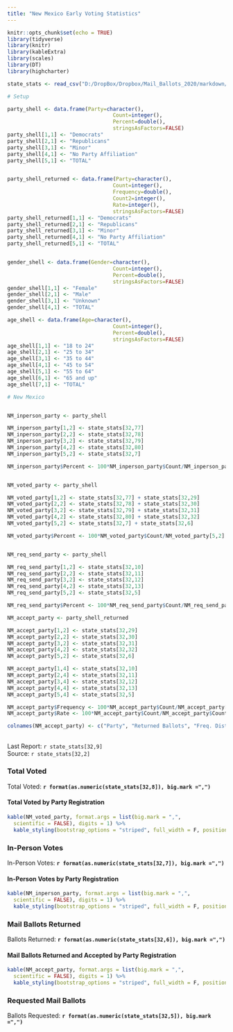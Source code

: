 ```yaml
---
title: "New Mexico Early Voting Statistics"
---
```

```r
knitr::opts_chunk$set(echo = TRUE)
library(tidyverse)
library(knitr)
library(kableExtra)
library(scales)
library(DT)
library(highcharter)

state_stats <- read_csv("D:/DropBox/Dropbox/Mail_Ballots_2020/markdown/2020G_Early_Vote.csv")

# Setup

party_shell <- data.frame(Party=character(),
                                  Count=integer(),
                                  Percent=double(),
                                  stringsAsFactors=FALSE)
party_shell[1,1] <- "Democrats"
party_shell[2,1] <- "Republicans"
party_shell[3,1] <- "Minor"
party_shell[4,1] <- "No Party Affiliation"
party_shell[5,1] <- "TOTAL"


party_shell_returned <- data.frame(Party=character(),
                                  Count=integer(),
                                  Frequency=double(),
                                  Count2=integer(),
                                  Rate=integer(),
                                  stringsAsFactors=FALSE)
party_shell_returned[1,1] <- "Democrats"
party_shell_returned[2,1] <- "Republicans"
party_shell_returned[3,1] <- "Minor"
party_shell_returned[4,1] <- "No Party Affiliation"
party_shell_returned[5,1] <- "TOTAL"


gender_shell <- data.frame(Gender=character(),
                                  Count=integer(),
                                  Percent=double(),
                                  stringsAsFactors=FALSE)
gender_shell[1,1] <- "Female"
gender_shell[2,1] <- "Male"
gender_shell[3,1] <- "Unknown"
gender_shell[4,1] <- "TOTAL"

age_shell <- data.frame(Age=character(),
                                  Count=integer(),
                                  Percent=double(),
                                  stringsAsFactors=FALSE)
age_shell[1,1] <- "18 to 24"
age_shell[2,1] <- "25 to 34"
age_shell[3,1] <- "35 to 44"
age_shell[4,1] <- "45 to 54"
age_shell[5,1] <- "55 to 64"
age_shell[6,1] <- "65 and up"
age_shell[7,1] <- "TOTAL"

# New Mexico


NM_inperson_party <- party_shell

NM_inperson_party[1,2] <- state_stats[32,77] 
NM_inperson_party[2,2] <- state_stats[32,78] 
NM_inperson_party[3,2] <- state_stats[32,79] 
NM_inperson_party[4,2] <- state_stats[32,80] 
NM_inperson_party[5,2] <- state_stats[32,7] 

NM_inperson_party$Percent <- 100*NM_inperson_party$Count/NM_inperson_party[5,2]


NM_voted_party <- party_shell

NM_voted_party[1,2] <- state_stats[32,77] + state_stats[32,29] 
NM_voted_party[2,2] <- state_stats[32,78] + state_stats[32,30] 
NM_voted_party[3,2] <- state_stats[32,79] + state_stats[32,31]
NM_voted_party[4,2] <- state_stats[32,80] + state_stats[32,32] 
NM_voted_party[5,2] <- state_stats[32,7] + state_stats[32,6]

NM_voted_party$Percent <- 100*NM_voted_party$Count/NM_voted_party[5,2]


NM_req_send_party <- party_shell

NM_req_send_party[1,2] <- state_stats[32,10] 
NM_req_send_party[2,2] <- state_stats[32,11] 
NM_req_send_party[3,2] <- state_stats[32,12] 
NM_req_send_party[4,2] <- state_stats[32,13] 
NM_req_send_party[5,2] <- state_stats[32,5] 

NM_req_send_party$Percent <- 100*NM_req_send_party$Count/NM_req_send_party[5,2]

NM_accept_party <- party_shell_returned

NM_accept_party[1,2] <- state_stats[32,29] 
NM_accept_party[2,2] <- state_stats[32,30] 
NM_accept_party[3,2] <- state_stats[32,31] 
NM_accept_party[4,2] <- state_stats[32,32] 
NM_accept_party[5,2] <- state_stats[32,6] 

NM_accept_party[1,4] <- state_stats[32,10] 
NM_accept_party[2,4] <- state_stats[32,11] 
NM_accept_party[3,4] <- state_stats[32,12] 
NM_accept_party[4,4] <- state_stats[32,13] 
NM_accept_party[5,4] <- state_stats[32,5] 

NM_accept_party$Frequency <- 100*NM_accept_party$Count/NM_accept_party[5,2]
NM_accept_party$Rate <- 100*NM_accept_party$Count/NM_accept_party$Count2

colnames(NM_accept_party) <- c("Party", "Returned Ballots", "Freq. Distribution", "Requested Ballots", "Return Rate")


```
## {.tabset}
Last Report: `r state_stats[32,9]`  
Source:  `r state_stats[32,2]`

### Total Voted

Total Voted: **`r format(as.numeric(state_stats[32,8]), big.mark =",")`**

#### **Total Voted by Party Registration**

``` r
kable(NM_voted_party, format.args = list(big.mark = ",", 
  scientific = FALSE), digits = 1) %>%
  kable_styling(bootstrap_options = "striped", full_width = F, position = "left")
```

### In-Person Votes

In-Person Votes: **`r format(as.numeric(state_stats[32,7]), big.mark =",")`**

#### **In-Person Votes by Party Registration**

``` r
kable(NM_inperson_party, format.args = list(big.mark = ",", 
  scientific = FALSE), digits = 1) %>%
  kable_styling(bootstrap_options = "striped", full_width = F, position = "left")
```

### Mail Ballots Returned

Ballots Returned: **`r format(as.numeric(state_stats[32,6]), big.mark =",")`**

#### **Mail Ballots Returned and Accepted by Party Registration**

``` r
kable(NM_accept_party, format.args = list(big.mark = ",", 
  scientific = FALSE), digits = 1) %>%
  kable_styling(bootstrap_options = "striped", full_width = F, position = "left")
```

### Requested Mail Ballots

Ballots Requested: **`r format(as.numeric(state_stats[32,5]), big.mark =",")`**
